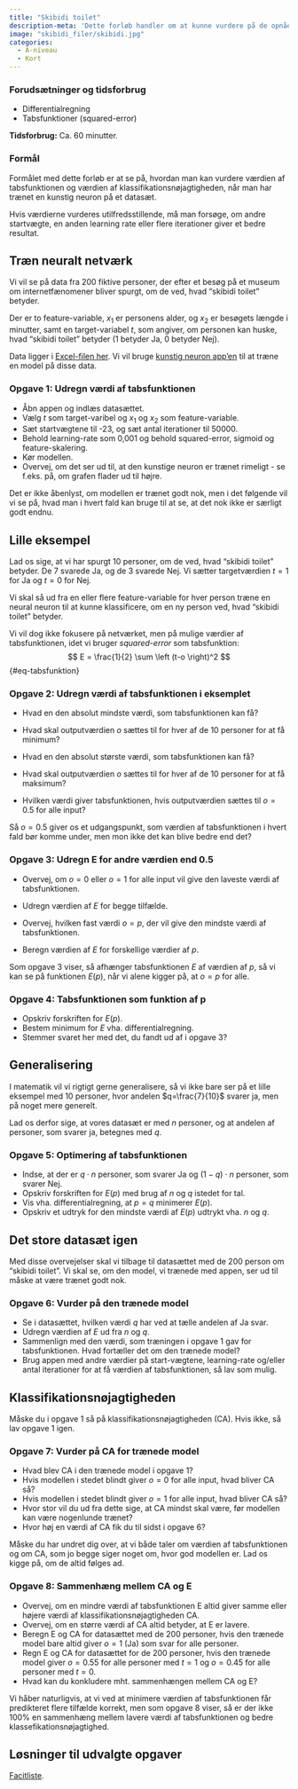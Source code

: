 ```yaml
---
title: "Skibidi toilet"
description-meta: 'Dette forløb handler om at kunne vurdere på de opnåede værdier af tabsfunktionen og klassifikationsnøjagtigheden.'
image: "skibidi_filer/skibidi.jpg"
categories:
  - A-niveau
  - Kort
---
```


::: {.callout-caution collapse="true" appearance="minimal"}
### Forudsætninger og tidsforbrug

+ Differentialregning
+ Tabsfunktioner (squared-error)

**Tidsforbrug:** Ca. 60 minutter. 

:::

::: {.purpose}

### Formål

Formålet med dette forløb er at se på, hvordan man kan vurdere værdien af tabsfunktionen og værdien af klassifikationsnøjagtigheden, når man har trænet en kunstig neuron på et datasæt. 

Hvis værdierne vurderes utilfredsstillende, må man forsøge, om andre startvægte, en anden learning rate eller flere iterationer giver et bedre resultat. 

:::

## Træn neuralt netværk
Vi vil se på data fra 200 fiktive personer, der efter et besøg på et museum om internetfænomener bliver spurgt, om de ved, hvad "skibidi toilet" betyder.

Der er to feature-variable, $x_1$ er personens alder, og $x_2$ er besøgets længde i minutter, samt en target-variabel $t$, som angiver, om personen kan huske, hvad "skibidi toilet" betyder (1 betyder Ja, 0 betyder Nej).

Data ligger i [Excel-filen her](skibidi_filer/datasæt_alder_tid.xlsx). Vi vil bruge [kunstig neuron app'en](https://apps01.math.aau.dk/ai/neuron/){target="_blank"} til at træne en model på disse data.

::: {.callout-note collapse="false" appearance="minimal"}
### Opgave 1: Udregn værdi af tabsfunktionen
* Åbn appen og indlæs datasættet.
* Vælg $t$ som target-varibel og $x_1$ og $x_2$ som feature-variable.
* Sæt startvægtene til -23, og sæt antal iterationer til 50000.
* Behold learning-rate som 0,001 og behold squared-error, sigmoid og feature-skalering.
* Kør modellen. 
* Overvej, om det ser ud til, at den kunstige neuron er trænet rimeligt - se f.eks. på, om grafen flader ud til højre.
:::

Det er ikke åbenlyst, om modellen er trænet godt nok, men i det følgende vil vi se på, hvad man i hvert fald kan bruge til at se, at det nok ikke er særligt godt endnu.


## Lille eksempel
Lad os sige, at vi har spurgt 10 personer, om de ved, hvad "skibidi toilet" betyder.
De 7 svarede Ja, og de 3 svarede Nej. Vi sætter targetværdien $t=1$ for Ja og $t=0$ for Nej.

Vi skal så ud fra en eller flere feature-variable for hver person træne en neural neuron til at kunne klassificere, om en ny person ved, hvad "skibidi toilet" betyder.

Vi vil dog ikke fokusere på netværket, men på mulige værdier af tabsfunktionen, idet vi bruger *squared-error* som tabsfunktion:
$$
E = \frac{1}{2} \sum \left (t-o \right)^2
$$ {#eq-tabsfunktion}

::: {.callout-note collapse="false" appearance="minimal"}
### Opgave 2: Udregn værdi af tabsfunktionen i eksemplet
* Hvad en den absolut mindste værdi, som tabsfunktionen kan få?
* Hvad skal outputværdien $o$ sættes til for hver af de $10$ personer for at få minimum?

* Hvad en den absolut største værdi, som tabsfunktionen kan få?
* Hvad skal outputværdien $o$ sættes til for hver af de $10$ personer for at få maksimum?

* Hvilken værdi giver tabsfunktionen, hvis outputværdien sættes til $o=0.5$ for alle input?

:::

Så $o=0.5$ giver os et udgangspunkt, som værdien af tabsfunktionen i hvert fald bør komme under, men mon ikke det kan blive bedre end det?

::: {.callout-note collapse="false" appearance="minimal"}
### Opgave 3: Udregn E for andre værdien end $0.5$
* Overvej, om $o=0$ eller $o=1$ for alle input vil give den laveste værdi af tabsfunktionen.
* Udregn værdien af $E$ for begge tilfælde.

* Overvej, hvilken fast værdi $o=p$, der vil give den mindste værdi af tabsfunktionen.
* Beregn værdien af $E$ for forskellige værdier af $p$.

:::

Som opgave 3 viser, så afhænger tabsfunktionen $E$ af værdien af $p$, så vi kan se på funktionen $E(p)$, når vi alene kigger på, at $o=p$ for alle.

::: {.callout-note collapse="false" appearance="minimal"}
### Opgave 4: Tabsfunktionen som funktion af p
* Opskriv forskriften for $E(p)$.
* Bestem minimum for $E$ vha. differentialregning.
* Stemmer svaret her med det, du fandt ud af i opgave 3?

:::

## Generalisering
I matematik vil vi rigtigt gerne generalisere, så vi ikke bare ser på et lille eksempel med $10$ personer, hvor andelen $q=\frac{7}{10}$ svarer ja, men på noget mere generelt. 

Lad os derfor sige, at vores datasæt er med $n$ personer, og at andelen af personer, som svarer ja, betegnes med $q$. 

::: {.callout-note collapse="false" appearance="minimal"}
### Opgave 5: Optimering af tabsfunktionen
* Indse, at der er $q \cdot n$ personer, som svarer Ja og $(1-q) \cdot n$ personer, som svarer Nej.
* Opskriv forskriften for $E(p)$ med brug af $n$ og $q$ istedet for tal.
* Vis vha. differentialregning, at $p=q$ minimerer $E(p)$.
* Opskriv et udtryk for den mindste værdi af $E(p)$ udtrykt vha. $n$ og $q$.

:::

## Det store datasæt igen
Med disse overvejelser skal vi tilbage til datasættet med de 200 person om "skibidi toilet". Vi skal se, om den model, vi trænede med appen, ser ud til måske at være trænet godt nok.

::: {.callout-note collapse="false" appearance="minimal"}
### Opgave 6: Vurder på den trænede model
* Se i datasættet, hvilken værdi $q$ har ved at tælle andelen af Ja svar. 
* Udregn værdien af $E$ ud fra $n$ og $q$.
* Sammenlign med den værdi, som træningen i opgave 1 gav for tabsfunktionen. Hvad fortæller det om den trænede model?
* Brug appen med andre værdier på start-vægtene, learning-rate og/eller antal iterationer for at få værdien af tabsfunktionen, så lav som mulig.
:::

## Klassifikationsnøjagtigheden

Måske du i opgave 1 så på klassifikationsnøjagtigheden (CA). Hvis ikke, så lav opgave 1 igen.


::: {.callout-note collapse="false" appearance="minimal"}
### Opgave 7: Vurder på CA for trænede model
* Hvad blev CA i den trænede model i opgave 1?
* Hvis modellen i stedet blindt giver $o=0$ for alle input, hvad bliver CA så?
* Hvis modellen i stedet blindt giver $o=1$ for alle input, hvad bliver CA så?
* Hvor stor vil du ud fra dette sige, at CA mindst skal være, før modellen kan være nogenlunde trænet?
* Hvor høj en værdi af CA fik du til sidst i opgave 6?
:::

Måske du har undret dig over, at vi både taler om værdien af tabsfunktionen og om CA, som jo begge siger noget om, hvor god modellen er. Lad os kigge på, om de altid følges ad.

::: {.callout-note collapse="false" appearance="minimal"}
### Opgave 8: Sammenhæng mellem CA og E
* Overvej, om en mindre værdi af tabsfunktionen E altid giver samme eller højere værdi af klassifikationsnøjagtigheden CA.
* Overvej, om en større værdi af CA altid betyder, at E er lavere.
* Beregn E og CA for datasættet med de 200 personer, hvis den trænede model bare altid giver $o=1$ (Ja) som svar for alle personer.
* Regn E og CA for datasættet for de 200 personer, hvis den trænede model giver $o=0.55$ for alle personer med $t=1$ og $o=0.45$ for alle personer med $t=0$.
* Hvad kan du konkludere mht. sammenhængen mellem CA og E?
:::

Vi håber naturligvis, at vi ved at minimere værdien af tabsfunktionen får predikteret flere tilfælde korrekt, men som opgave 8 viser, så er der ikke 100% en sammenhæng mellem lavere værdi af tabsfunktionen og bedre klassefikationsnøjagtighed.


## Løsninger til udvalgte opgaver

[Facitliste](skibidi_filer/skibidi_facit.qmd){target="_blank"}.

